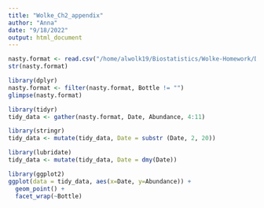 ```yaml
---
title: "Wolke_Ch2_appendix"
author: "Anna"
date: "9/18/2022"
output: html_document
---
```


```r
nasty.format <- read.csv("/home/alwolk19/Biostatistics/Wolke-Homework/Data/nasty format.csv")
str(nasty.format)
```

```r
library(dplyr)
nasty.format <- filter(nasty.format, Bottle != "")
glimpse(nasty.format)
```
```r
library(tidyr)
tidy_data <- gather(nasty.format, Date, Abundance, 4:11)
```

```r
library(stringr)
tidy_data <- mutate(tidy_data, Date = substr (Date, 2, 20))

library(lubridate)
tidy_data <- mutate(tidy_data, Date = dmy(Date))
```

```r
library(ggplot2)
ggplot(data = tidy_data, aes(x=Date, y=Abundance)) +
  geom_point() +
  facet_wrap(~Bottle)
```

